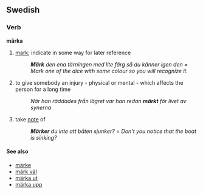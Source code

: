 ==Swedish==
{{sv-verb|märka|märker|märkte|märkt|märk|märkande|märkt}}
===Verb===
'''märka'''
#[[mark]]; indicate in some way for later reference
#:'''''Märk''' den ena tärningen med lite färg så du känner igen den = Mark one of the dice with some colour so you will recognize it.''
#to give somebody an injury - physical or mental - which affects the person for a long time
#:''När han räddades från lägret var han redan '''märkt''' för livet av synerna''
#take [[note]] of
#:'''''Märker''' du inte att båten sjunker?'' = ''Don't you notice that the boat is sinking?''


====See also====
*[[märke]]
*[[märk väl]]
*[[märka ut]]
*[[märka upp]]